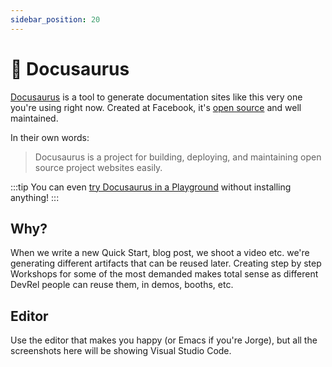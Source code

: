 ```yaml
---
sidebar_position: 20
---
```



# 🦖 Docusaurus 

[Docusaurus](https://docusaurus.io/) is a tool to generate documentation sites like this very one you're using right now. Created at Facebook, it's [open source](https://github.com/facebook/docusaurus) and well maintained.

In their own words:

> Docusaurus is a project for building, deploying, and maintaining open source project websites easily.

:::tip
You can even [try Docusaurus in a Playground](https://docusaurus.io/docs/playground) without installing anything!
:::

## Why?

When we write a new Quick Start, blog post, we shoot a video etc. we're generating different artifacts that can be reused later. Creating step by step Workshops for some of the most demanded makes total sense as different DevRel people can reuse them, in demos, booths, etc.

## Editor

Use the editor that makes you happy (or Emacs if you're Jorge), but all the screenshots here will be showing Visual Studio Code.